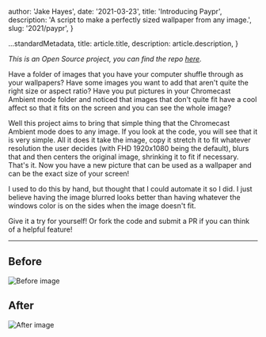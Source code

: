 
  author: 'Jake Hayes',
  date: '2021-03-23',
  title: 'Introducing Paypr',
  description: 'A script to make a perfectly sized wallpaper from any image.',
  slug: '2021/paypr',
}

  ...standardMetadata,
  title: article.title,
  description: article.description,
}


_This is an Open Source project, you can find the repo [here](https://github.com/thejayhaykid/paypr)._

Have a folder of images that you have your computer shuffle through as your wallpapers? Have some images you want to add that aren't quite the right size or aspect ratio? Have you put pictures in your Chromecast Ambient mode folder and noticed that images that don't quite fit have a cool affect so that it fits on the screen and you can see the whole image?

Well this project aims to bring that simple thing that the Chromecast Ambient mode does to any image. If you look at the code, you will see that it is very simple. All it does it take the image, copy it stretch it to fit whatever resolution the user decides (with FHD 1920x1080 being the default), blurs that and then centers the original image, shrinking it to fit if necessary. That's it. Now you have a new picture that can be used as a wallpaper and can be the exact size of your screen!

I used to do this by hand, but thought that I could automate it so I did. I just believe having the image blurred looks better than having whatever the windows color is on the sides when the image doesn't fit.

Give it a try for yourself! Or fork the code and submit a PR if you can think of a helpful feature!

---

## Before

<Image src={before} alt="Before image" />

## After

<Image src={after} alt="After image" />
